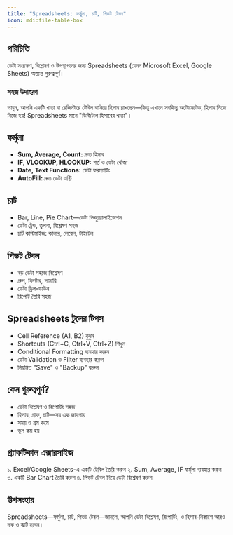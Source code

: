 ```yaml
---
title: "Spreadsheets: ফর্মুলা, চার্ট, পিভট টেবল"
icon: mdi:file-table-box
---
```


## পরিচিতি

ডেটা সংরক্ষণ, বিশ্লেষণ ও উপস্থাপনের জন্য Spreadsheets (যেমন Microsoft Excel, Google Sheets) অত্যন্ত গুরুত্বপূর্ণ।

### সহজ উদাহরণ

ভাবুন, আপনি একটি খাতা বা রেজিস্টারে টেবিল বানিয়ে হিসাব রাখছেন—কিন্তু এখানে সবকিছু অটোমেটেড, হিসাব নিজে নিজে হয়! Spreadsheets মানে "ডিজিটাল হিসাবের খাতা"।

## ফর্মুলা

- **Sum, Average, Count:** দ্রুত হিসাব
- **IF, VLOOKUP, HLOOKUP:** শর্ত ও ডেটা খোঁজা
- **Date, Text Functions:** ডেটা ফরম্যাটিং
- **AutoFill:** দ্রুত ডেটা এন্ট্রি

## চার্ট

- Bar, Line, Pie Chart—ডেটা ভিজ্যুয়ালাইজেশন
- ডেটা ট্রেন্ড, তুলনা, বিশ্লেষণ সহজ
- চার্ট কাস্টমাইজ: কালার, লেবেল, টাইটেল

## পিভট টেবল

- বড় ডেটা সহজে বিশ্লেষণ
- গ্রুপ, ফিল্টার, সামারি
- ডেটা ড্রিল-ডাউন
- রিপোর্ট তৈরি সহজ

## Spreadsheets টুলের টিপস

- Cell Reference (A1, B2) বুঝুন
- Shortcuts (Ctrl+C, Ctrl+V, Ctrl+Z) শিখুন
- Conditional Formatting ব্যবহার করুন
- ডেটা Validation ও Filter ব্যবহার করুন
- নিয়মিত "Save" ও "Backup" করুন

## কেন গুরুত্বপূর্ণ?

- ডেটা বিশ্লেষণ ও রিপোর্টিং সহজ
- হিসাব, গ্রাফ, চার্ট—সব এক জায়গায়
- সময় ও শ্রম কমে
- ভুল কম হয়

## প্র্যাকটিকাল এক্সারসাইজ

১. Excel/Google Sheets-এ একটি টেবিল তৈরি করুন
২. Sum, Average, IF ফর্মুলা ব্যবহার করুন
৩. একটি Bar Chart তৈরি করুন
৪. পিভট টেবল দিয়ে ডেটা বিশ্লেষণ করুন

## উপসংহার

Spreadsheets—ফর্মুলা, চার্ট, পিভট টেবল—জানলে, আপনি ডেটা বিশ্লেষণ, রিপোর্টিং, ও হিসাব-নিকাশে আরও দক্ষ ও স্মার্ট হবেন।
